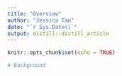 ```yaml
---
title: "Overview"
author: "Jessica Tan"
date: "`r Sys.Date()`"
output: distill::distill_article
---
```


```r
knitr::opts_chunk$set(echo = TRUE)
```

```r
# Background

```
